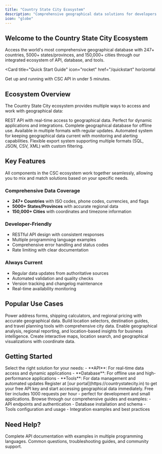 ```yaml
---
title: "Country State City Ecosystem"
description: "Comprehensive geographical data solutions for developers worldwide"
icon: "globe"
---
```


## Welcome to the Country State City Ecosystem

Access the world's most comprehensive geographical database with 247+ countries, 5000+ states/provinces, and 150,000+ cities through our integrated ecosystem of API, database, and tools.

<Card
  title="Quick Start Guide"
  icon="rocket"
  href="/quickstart"
  horizontal
>
  Get up and running with CSC API in under 5 minutes.
</Card>

## Ecosystem Overview

The Country State City ecosystem provides multiple ways to access and work with geographical data:

<CardGroup cols={2}>
  <Card
    title="Country State City API"
    icon="api"
    href="/api/introduction"
  >
    REST API with real-time access to geographical data. Perfect for dynamic applications and integrations.
  </Card>
  <Card
    title="CSC Database"
    icon="database"
    href="/database/overview"
  >
    Complete geographical database for offline use. Available in multiple formats with regular updates.
  </Card>
  <Card
    title="Update Tool"
    icon="sync"
    href="/tools/update-tool/introduction"
  >
    Automated system for keeping geographical data current with monitoring and alerting capabilities.
  </Card>
  <Card
    title="Export Tool"
    icon="download"
    href="/tools/export-tool/introduction"
  >
    Flexible export system supporting multiple formats (SQL, JSON, CSV, XML) with custom filtering.
  </Card>
</CardGroup>

## Key Features

<Tip>
All components in the CSC ecosystem work together seamlessly, allowing you to mix and match solutions based on your specific needs.
</Tip>

### Comprehensive Data Coverage
- **247+ Countries** with ISO codes, phone codes, currencies, and flags
- **5000+ States/Provinces** with accurate regional data
- **150,000+ Cities** with coordinates and timezone information

### Developer-Friendly
- RESTful API design with consistent responses
- Multiple programming language examples
- Comprehensive error handling and status codes
- Rate limiting with clear documentation

### Always Current
- Regular data updates from authoritative sources
- Automated validation and quality checks
- Version tracking and changelog maintenance
- Real-time availability monitoring

## Popular Use Cases

<CardGroup cols={2}>
  <Card title="E-commerce Platforms" icon="shopping-cart">
    Power address forms, shipping calculators, and regional pricing with accurate geographical data.
  </Card>
  <Card title="Travel & Tourism Apps" icon="plane">
    Build location selectors, destination guides, and travel planning tools with comprehensive city data.
  </Card>
  <Card title="Analytics & BI Tools" icon="chart-line">
    Enable geographical analysis, regional reporting, and location-based insights for business intelligence.
  </Card>
  <Card title="Mapping Applications" icon="map">
    Create interactive maps, location search, and geographical visualizations with coordinate data.
  </Card>
</CardGroup>

## Getting Started

<Steps>
<Step title="Choose Your Integration">
  Select the right solution for your needs:
  - **API**: For real-time data access and dynamic applications
  - **Database**: For offline use and high-performance applications
  - **Tools**: For data management and automated updates
</Step>

<Step title="Get Your API Key">
  Register at [our portal](https://countrystatecity.in) to get your free API key and start accessing geographical data immediately.
  
  <Check>
  Free tier includes 1000 requests per hour - perfect for development and small applications.
  </Check>
</Step>

<Step title="Explore the Documentation">
  Browse through our comprehensive guides and examples:
  - API endpoints and authentication
  - Database installation and schema
  - Tools configuration and usage
  - Integration examples and best practices
</Step>
</Steps>

## Need Help?

<CardGroup cols={2}>
  <Card title="API Reference" icon="code" href="/api/introduction">
    Complete API documentation with examples in multiple programming languages.
  </Card>
  <Card title="Support Center" icon="headset" href="/support/faqs">
    Common questions, troubleshooting guides, and community support.
  </Card>
</CardGroup>
